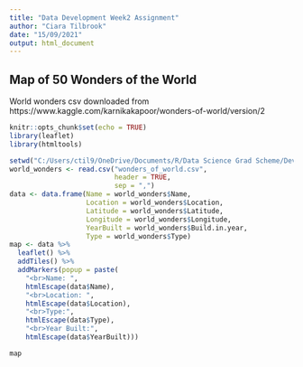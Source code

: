 ---
title: "Data Development Week2 Assignment"
author: "Ciara Tilbrook"
date: "15/09/2021"
output: html_document
---



## Map of 50 Wonders of the World

World wonders csv downloaded from https://www.kaggle.com/karnikakapoor/wonders-of-world/version/2


```{r, include =  FALSE}
knitr::opts_chunk$set(echo = TRUE)
library(leaflet)
library(htmltools)

setwd("C:/Users/ctil9/OneDrive/Documents/R/Data Science Grad Scheme/Developing Data Products")
world_wonders <- read.csv("wonders_of_world.csv",
                          header = TRUE,
                          sep = ",")
data <- data.frame(Name = world_wonders$Name,
                   Location = world_wonders$Location,
                   Latitude = world_wonders$Latitude,
                   Longitude = world_wonders$Longitude,
                   YearBuilt = world_wonders$Build.in.year,
                   Type = world_wonders$Type)
map <- data %>% 
  leaflet() %>% 
  addTiles() %>% 
  addMarkers(popup = paste(
    "<br>Name: ",
    htmlEscape(data$Name),
    "<br>Location: ",
    htmlEscape(data$Location),
    "<br>Type:",
    htmlEscape(data$Type),
    "<br>Year Built:",
    htmlEscape(data$YearBuilt)))
```


```{r pressure, echo=FALSE}


map
```






